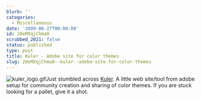 ```yaml
---
blurb: ''
categories:
  - Miscellaneous
date: '2009-08-27T00:00:00'
id: 20eMXqjChma8
scrubbed_2021: false
status: published
type: post
title: Kuler - Adobe site for color themes
slug: 20eMXqjChma8--kuler--adobe-site-for-color-themes
---
```


![kuler\_logo.gif](http://www.alanwsmith.com/blog/wp-content/uploads/2009/08/kuler_logo.gif)Just
stumbled across [Kuler](http://kuler.adobe.com/). A little web
site/tool from adobe setup for community creation and sharing of
color themes. If you are stuck looking for a pallet, give it a
shot.
